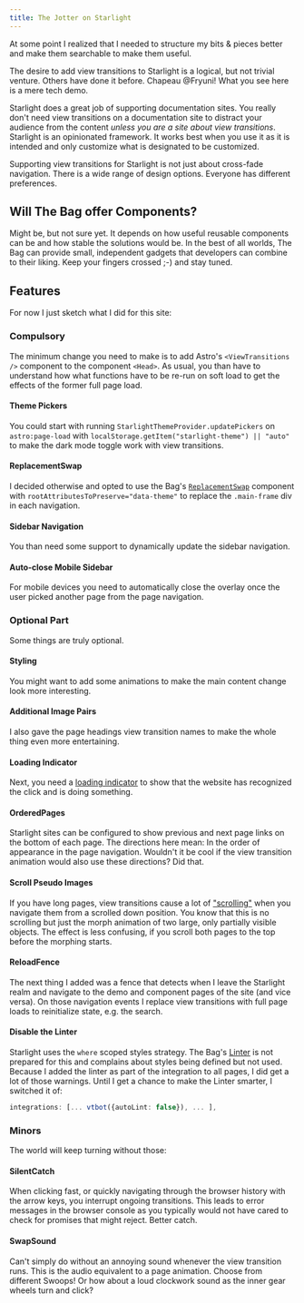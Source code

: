 ```yaml
---
title: The Jotter on Starlight
---
```


At some point I realized that I needed to structure my bits & pieces better and make them searchable to make them useful.

 The desire to add view transitions to Starlight is a logical, but not trivial venture. Others have done it before. Chapeau @Fryuni! What you see here is a mere tech demo.

Starlight does a great job of supporting documentation sites. You really don't need view transitions on a documentation site to distract your audience from the content *unless you are a site about view transitions*. Starlight is an opinionated framework. It works best when you use it as it is intended and only customize what is designated to be customized.

Supporting view transitions for Starlight is not just about cross-fade navigation. There is a wide range of design options. Everyone has different preferences.

## Will The Bag offer Components?

Might be, but not sure yet. It depends on how useful reusable components can be and how stable the solutions would be. In the best of all worlds, The Bag can provide small, independent gadgets that developers can combine to their liking. Keep your fingers crossed ;-) and stay tuned.

## Features
For now I just sketch what I did for this site:

### Compulsory

The minimum change you need to make is to add Astro's `<ViewTransitions />` component to the component `<Head>`. As usual,  you than have to understand how what functions have to be re-run on soft load to get the effects of the former full page load.

#### Theme Pickers
You could start with running `StarlightThemeProvider.updatePickers` on `astro:page-load` with `localStorage.getItem("starlight-theme") || "auto"` to make the dark mode toggle work with view transitions.

#### ReplacementSwap
I decided otherwise and opted to use the Bag's  [`ReplacementSwap`](/library/ReplacementSwap/) component with `rootAttributesToPreserve="data-theme"` to replace the `.main-frame` div in each navigation.

#### Sidebar Navigation
You than need some support to dynamically update the sidebar navigation.

#### Auto-close Mobile Sidebar
For mobile devices you need to automatically close the overlay once the user picked another page from the page navigation.

### Optional Part

Some things are truly optional.

#### Styling
You might want to add some animations to make the main content change look more interesting.

#### Additional Image Pairs
I also gave the page headings view transition names to make the whole thing even more entertaining.

#### Loading Indicator
Next, you need a [loading indicator](/library/LoadingIndicator) to show that the website has recognized the click and is doing something.

#### OrderedPages
Starlight sites can be configured to show previous and next page links on the bottom of each page. The directions here mean: In the order of appearance in the page navigation. Wouldn't it be cool if the view transition animation would also use these directions? Did that.

#### Scroll Pseudo Images
If you have long pages, view transitions cause a lot of ["scrolling"](/jotter/api/#scroll) when you navigate them from a scrolled down position. You know that this is no scrolling but just the morph animation of two large, only partially visible objects. The effect is less confusing, if you scroll both pages to the top before the morphing starts.

#### ReloadFence
The next thing I added was a fence that detects when I leave the Starlight realm and navigate to the demo and component pages of the site (and vice versa).  On those navigation events I replace view transitions with full page loads to reinitialize state, e.g. the search.

#### Disable the Linter
Starlight uses the `where` scoped styles strategy. The Bag's [Linter](/library/Linter/) is not prepared for this and complains about styles being defined but not used. Because I added the linter as part of the integration to all pages, I did get a lot of those warnings. Until I get a chance to make the Linter smarter, I switched it of:

```ts title=astro.config.ts
integrations: [... vtbot({autoLint: false}), ... ],
```

### Minors

The world will keep turning without those:

#### SilentCatch

When clicking fast, or quickly navigating through the browser history with the arrow keys, you interrupt ongoing transitions. This leads to error messages in the browser console as you typically would not have cared to check for promises that might reject. Better catch.

#### SwapSound

Can't simply do without an annoying sound whenever the view transition runs. This is the audio equivalent to a page animation. Choose from different Swoops! Or how about a loud clockwork sound as the inner gear wheels turn and click?



